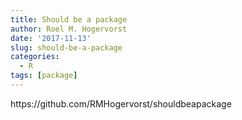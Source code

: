 ---
title: Should be a package
author: Roel M. Hogervorst
date: '2017-11-13'
slug: should-be-a-package
categories:
  - R
tags: [package]
---

https://github.com/RMHogervorst/shouldbeapackage

